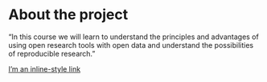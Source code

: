 
# About the project

<!-- *Write a short description about the course and add a link to your github repository here. This is an R markdown (.Rmd) file so you can use R markdown syntax. See the 'Useful links' page in the mooc area (chapter 1) for instructions.* -->

"In this course we will learn to understand the principles and advantages of using open research tools with open data and understand the possibilities of reproducible research."

[I'm an inline-style link](https://sofiaoja.github.io/IODS-project/)

